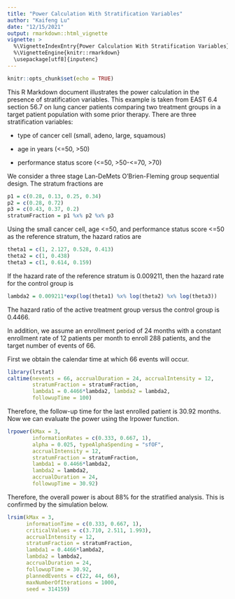 ```yaml
---
title: "Power Calculation With Stratification Variables"
author: "Kaifeng Lu"
date: "12/15/2021"
output: rmarkdown::html_vignette
vignette: >
  %\VignetteIndexEntry{Power Calculation With Stratification Variables}
  %\VignetteEngine{knitr::rmarkdown}
  \usepackage[utf8]{inputenc}
---
```


```r
knitr::opts_chunk$set(echo = TRUE)
```

This R Markdown document illustrates the power calculation in the presence of stratification variables. This example is taken from EAST 6.4 section 56.7 on lung cancer patients comparing two treatment groups in a target patient population with some prior therapy. There are three stratification variables: 

- type of cancer cell (small, adeno, large, squamous)

- age in years (<=50, >50)

- performance status score (<=50, >50-<=70, >70)

We consider a three stage Lan-DeMets O'Brien-Fleming group sequential design. The stratum fractions are
```r
p1 = c(0.28, 0.13, 0.25, 0.34)
p2 = c(0.28, 0.72)
p3 = c(0.43, 0.37, 0.2)
stratumFraction = p1 %x% p2 %x% p3
```

Using the small cancer cell, age <=50, and performance status score <=50 as the reference stratum, the hazard ratios are
```r
theta1 = c(1, 2.127, 0.528, 0.413)
theta2 = c(1, 0.438)
theta3 = c(1, 0.614, 0.159)
```

If the hazard rate of the reference stratum is 0.009211, then the hazard rate for the control group is
```r
lambda2 = 0.009211*exp(log(theta1) %x% log(theta2) %x% log(theta3))
```

The hazard ratio of the active treatment group versus the control group is 0.4466. 

In addition, we assume an enrollment period of 24 months with a constant enrollment rate of 12 patients per month to enroll 288 patients, and the target number of events of 66. 

First we obtain the calendar time at which 66 events will occur. 
```r
library(lrstat)
caltime(nevents = 66, accrualDuration = 24, accrualIntensity = 12,
        stratumFraction = stratumFraction, 
        lambda1 = 0.4466*lambda2, lambda2 = lambda2, 
        followupTime = 100)
```

Therefore, the follow-up time for the last enrolled patient is 30.92 months. Now we can evaluate the power using the lrpower function. 
```r
lrpower(kMax = 3, 
        informationRates = c(0.333, 0.667, 1), 
        alpha = 0.025, typeAlphaSpending = "sfOF", 
        accrualIntensity = 12,
        stratumFraction = stratumFraction,
        lambda1 = 0.4466*lambda2, 
        lambda2 = lambda2, 
        accrualDuration = 24, 
        followupTime = 30.92)
```

Therefore, the overall power is about 88% for the stratified analysis. This is confirmed by the simulation below. 
```r
lrsim(kMax = 3, 
      informationTime = c(0.333, 0.667, 1), 
      criticalValues = c(3.710, 2.511, 1.993), 
      accrualIntensity = 12,
      stratumFraction = stratumFraction,
      lambda1 = 0.4466*lambda2, 
      lambda2 = lambda2, 
      accrualDuration = 24, 
      followupTime = 30.92,
      plannedEvents = c(22, 44, 66),
      maxNumberOfIterations = 1000, 
      seed = 314159)
```


